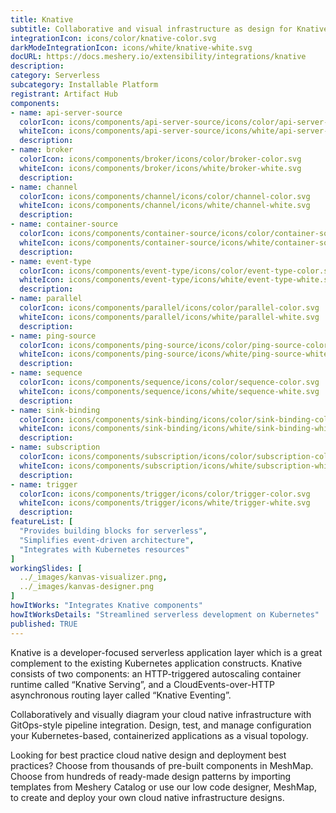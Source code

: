 ```yaml
---
title: Knative
subtitle: Collaborative and visual infrastructure as design for Knative
integrationIcon: icons/color/knative-color.svg
darkModeIntegrationIcon: icons/white/knative-white.svg
docURL: https://docs.meshery.io/extensibility/integrations/knative
description: 
category: Serverless
subcategory: Installable Platform
registrant: Artifact Hub
components: 
- name: api-server-source
  colorIcon: icons/components/api-server-source/icons/color/api-server-source-color.svg
  whiteIcon: icons/components/api-server-source/icons/white/api-server-source-white.svg
  description: 
- name: broker
  colorIcon: icons/components/broker/icons/color/broker-color.svg
  whiteIcon: icons/components/broker/icons/white/broker-white.svg
  description: 
- name: channel
  colorIcon: icons/components/channel/icons/color/channel-color.svg
  whiteIcon: icons/components/channel/icons/white/channel-white.svg
  description: 
- name: container-source
  colorIcon: icons/components/container-source/icons/color/container-source-color.svg
  whiteIcon: icons/components/container-source/icons/white/container-source-white.svg
  description: 
- name: event-type
  colorIcon: icons/components/event-type/icons/color/event-type-color.svg
  whiteIcon: icons/components/event-type/icons/white/event-type-white.svg
  description: 
- name: parallel
  colorIcon: icons/components/parallel/icons/color/parallel-color.svg
  whiteIcon: icons/components/parallel/icons/white/parallel-white.svg
  description: 
- name: ping-source
  colorIcon: icons/components/ping-source/icons/color/ping-source-color.svg
  whiteIcon: icons/components/ping-source/icons/white/ping-source-white.svg
  description: 
- name: sequence
  colorIcon: icons/components/sequence/icons/color/sequence-color.svg
  whiteIcon: icons/components/sequence/icons/white/sequence-white.svg
  description: 
- name: sink-binding
  colorIcon: icons/components/sink-binding/icons/color/sink-binding-color.svg
  whiteIcon: icons/components/sink-binding/icons/white/sink-binding-white.svg
  description: 
- name: subscription
  colorIcon: icons/components/subscription/icons/color/subscription-color.svg
  whiteIcon: icons/components/subscription/icons/white/subscription-white.svg
  description: 
- name: trigger
  colorIcon: icons/components/trigger/icons/color/trigger-color.svg
  whiteIcon: icons/components/trigger/icons/white/trigger-white.svg
  description: 
featureList: [
  "Provides building blocks for serverless",
  "Simplifies event-driven architecture",
  "Integrates with Kubernetes resources"
]
workingSlides: [
  ../_images/kanvas-visualizer.png,
  ../_images/kanvas-designer.png
]
howItWorks: "Integrates Knative components"
howItWorksDetails: "Streamlined serverless development on Kubernetes"
published: TRUE
---
```

<p>
Knative is a developer-focused serverless application layer which is a great complement to the existing Kubernetes application constructs. Knative consists of two components: an HTTP-triggered autoscaling container runtime called “Knative Serving”, and a CloudEvents-over-HTTP asynchronous routing layer called “Knative Eventing”.
</p>
<p>
    Collaboratively and visually diagram your cloud native infrastructure with GitOps-style pipeline integration. Design, test, and manage configuration your Kubernetes-based, containerized applications as a visual topology.
</p>
<p>
    Looking for best practice cloud native design and deployment best practices? Choose from thousands of pre-built components in MeshMap. Choose from hundreds of ready-made design patterns by importing templates from Meshery Catalog or use our low code designer, MeshMap, to create and deploy your own cloud native infrastructure designs.
</p>

